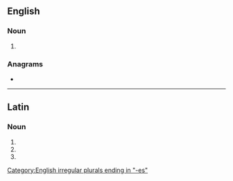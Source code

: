 {{also|tmèses}}
==English==

===Noun===
{{head|en|noun plural form}}

# {{plural of|tmesis|lang=en}}

===Anagrams===
* {{anagrams|en|messet|seem'st|steems|temses}}

[[Category:English irregular plurals ending in "-es"]]

----

==Latin==

===Noun===
{{la-noun-form|tmēsēs}}

# {{inflection of|tmēsis||nom|p|lang=la}}
# {{inflection of|tmēsis||acc|p|lang=la}}
# {{inflection of|tmēsis||voc|p|lang=la}}